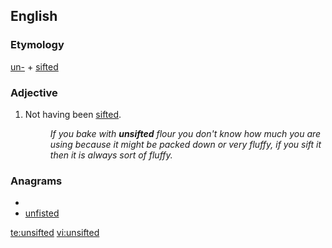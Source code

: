 ==English==

===Etymology===
[[un-]] + [[sifted]]

===Adjective===
{{en-adj|-}}

#Not having been [[sift]]ed.
#:''If you bake with '''unsifted''' flour you don't know how much you are using because it might be packed down or very fluffy, if you sift it then it is always sort of fluffy.''

===Anagrams===
* {{alphagram|definstu}}
* [[unfisted#English|unfisted]]

[[te:unsifted]]
[[vi:unsifted]]